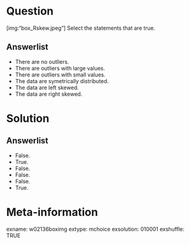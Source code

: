 Question
========
[img:"box_Rskew.jpeg"] Select the statements that are true.

Answerlist
----------
* There are no outliers.
* There are outliers with large values.
* There are outliers with small values.
* The data are symetrically distributed.
* The data are left skewed.
* The data are right skewed.


Solution
========

Answerlist
----------
* False.
* True.
* False.
* False.
* False.
* True.


Meta-information
================
exname: w02136boximg
extype: mchoice
exsolution: 010001
exshuffle: TRUE
